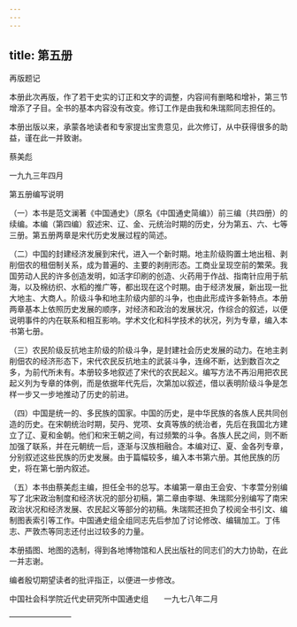 ```yaml
---
---
---
```

title: 第五册
---





再版题记

本册此次再版，作了若干史实的订正和文字的调整，内容间有删略和增补，第三节增添了子目。全书的基本内容没有改变。修订工作是由我和朱瑞熙同志担任的。

本册出版以来，承蒙各地读者和专家提出宝贵意见，此次修订，从中获得很多的助益，谨在此一并致谢。

蔡美彪

一九九三年四月

第五册编写说明

（一）本书是范文澜著《中国通史》（原名《中国通史简编》）前三编（共四册）的续编。本编（第四编）叙述宋、辽、金、元统治时期的历史，分为第五、六、七等三册。第五册两章是宋代历史发展过程的简述。

（二）中国的封建经济发展到宋代，进入一个新时期。地主阶级购置土地出租、剥削佃农的租佃制关系，成为普遍的、主要的剥削形态。工商业呈现空前的繁荣。我国劳动人民的许多创造发明，如活字印刷的创造、火药用于作战、指南针应用于航海，以及棉纺织、水稻的推广等，都出现在这个时期。由于经济发展，新出现一批大地主、大商人。阶级斗争和地主阶级内部的斗争，也由此形成许多新特点。本册两章基本上依照历史发展的顺序，对经济和政治的发展状况，作综合的叙述，以便说明事件的内在联系和相互影响。学术文化和科学技术的状况，列为专章，编入本书第七册。

（三）农民阶级反抗地主阶级的阶级斗争，是封建社会历史发展的动力。在地主剥削佃农的经济形态下，宋代农民反抗地主的武装斗争，连绵不断，达到数百次之多，为前代所未有。本册较多地叙述了宋代的农民起义。编写方法不再沿用把农民起义列为专章的体例，而是依据年代先后，次第加以叙述，借以表明阶级斗争是怎样一步又一步地推动了历史的前进。

（四）中国是统一的、多民族的国家。中国的历史，是中华民族的各族人民共同创造的历史。在宋朝统治时期，契丹、党项、女真等族的统治者，先后在我国北方建立了辽、夏和金朝。他们和宋王朝之间，有过频繁的斗争。各族人民之间，则不断加强了联系，并在元朝统一后，逐渐与汉族相融合。本编对辽、夏、金各列专章，分别叙述这些民族的历史发展。由于篇幅较多，编入本书第六册。其他民族的历史，将在第七册内叙述。

（五）本书由蔡美彪主编，担任全书的总写。本编第一章由王会安、卞孝萱分别编写了北宋政治制度和经济状况的部分初稿，第二章由李瑚、朱瑞熙分别编写了南宋政治状况和经济发展、农民起义等部分的初稿。朱瑞熙还担负了校阅全书引文、编制图表索引等工作。中国通史组全组同志先后参加了讨论修改、编辑加工。丁伟志、严敦杰等同志还付出过较多的力量。

本册插图、地图的选制，得到各地博物馆和人民出版社的同志们的大力协助，在此一并志谢。

编者殷切期望读者的批评指正，以便进一步修改。

中国社会科学院近代史研究所中国通史组　　一九七八年二月

————————